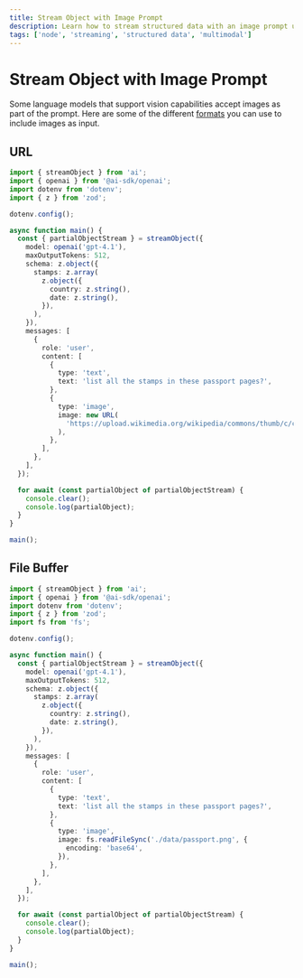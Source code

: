 ```yaml
---
title: Stream Object with Image Prompt
description: Learn how to stream structured data with an image prompt using the AI SDK and Node
tags: ['node', 'streaming', 'structured data', 'multimodal']
---
```


# Stream Object with Image Prompt

Some language models that support vision capabilities accept images as part of the prompt. Here are some of the different [formats](/docs/reference/ai-sdk-core/generate-text#content-image) you can use to include images as input.

## URL

```ts file='index.ts'
import { streamObject } from 'ai';
import { openai } from '@ai-sdk/openai';
import dotenv from 'dotenv';
import { z } from 'zod';

dotenv.config();

async function main() {
  const { partialObjectStream } = streamObject({
    model: openai('gpt-4.1'),
    maxOutputTokens: 512,
    schema: z.object({
      stamps: z.array(
        z.object({
          country: z.string(),
          date: z.string(),
        }),
      ),
    }),
    messages: [
      {
        role: 'user',
        content: [
          {
            type: 'text',
            text: 'list all the stamps in these passport pages?',
          },
          {
            type: 'image',
            image: new URL(
              'https://upload.wikimedia.org/wikipedia/commons/thumb/c/c5/WW2_Spanish_official_passport.jpg/1498px-WW2_Spanish_official_passport.jpg',
            ),
          },
        ],
      },
    ],
  });

  for await (const partialObject of partialObjectStream) {
    console.clear();
    console.log(partialObject);
  }
}

main();
```

## File Buffer

```ts file='index.ts'
import { streamObject } from 'ai';
import { openai } from '@ai-sdk/openai';
import dotenv from 'dotenv';
import { z } from 'zod';
import fs from 'fs';

dotenv.config();

async function main() {
  const { partialObjectStream } = streamObject({
    model: openai('gpt-4.1'),
    maxOutputTokens: 512,
    schema: z.object({
      stamps: z.array(
        z.object({
          country: z.string(),
          date: z.string(),
        }),
      ),
    }),
    messages: [
      {
        role: 'user',
        content: [
          {
            type: 'text',
            text: 'list all the stamps in these passport pages?',
          },
          {
            type: 'image',
            image: fs.readFileSync('./data/passport.png', {
              encoding: 'base64',
            }),
          },
        ],
      },
    ],
  });

  for await (const partialObject of partialObjectStream) {
    console.clear();
    console.log(partialObject);
  }
}

main();
```
